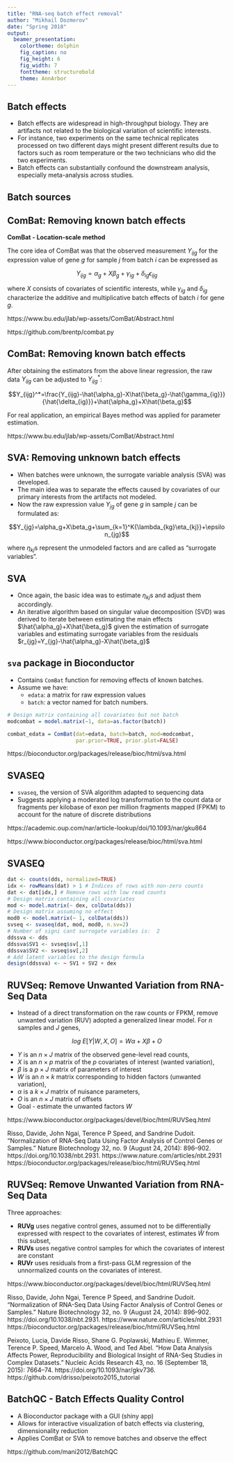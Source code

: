 ```yaml
---
title: "RNA-seq batch effect removal"
author: "Mikhail Dozmorov"
date: "Spring 2018"
output:
  beamer_presentation:
    colortheme: dolphin
    fig_caption: no
    fig_height: 6
    fig_width: 7
    fonttheme: structurebold
    theme: AnnArbor
---
```


## Batch effects

- Batch effects are widespread in high-throughput biology. They are artifacts not related to the biological variation of scientific interests. 
- For instance, two experiments on the same technical replicates processed on two different days might present different results due to factors such as room temperature or the two technicians who did the two experiments. 
- Batch effects can substantially confound the downstream analysis, especially meta-analysis across studies. 

## Batch sources

\includegraphics[height=180px]{img/batch_sources.png}

## ComBat: Removing known batch effects

**ComBat - Location-scale method**

The core idea of ComBat was that the observed measurement $Y_{ijg}$ for the expression value of gene $g$ for sample $j$ from batch $i$ can be expressed as 

$$Y_{ijg}=\alpha_g+X\beta_g+\gamma_{ig}+\delta_{ig}\epsilon_{ijg}$$

where $X$ consists of covariates of scientific interests, while $\gamma_{ig}$ and $\delta_{ig}$ characterize the additive and multiplicative batch effects of batch $i$ for gene $g$. 

\tiny https://www.bu.edu/jlab/wp-assets/ComBat/Abstract.html

https://github.com/brentp/combat.py

## ComBat: Removing known batch effects

After obtaining the estimators from the above linear regression, the raw data $Y_{ijg}$ can be adjusted to $Y_{ijg}^*$:

$$Y_{ijg}^*=\frac{Y_{ijg}-\hat{\alpha_g}-X\hat{\beta_g}-\hat{\gamma_{ig}}}{\hat{\delta_{ig}}}+\hat{\alpha_g}+X\hat{\beta_g}$$

For real application, an empirical Bayes method was applied for parameter estimation. 

\tiny https://www.bu.edu/jlab/wp-assets/ComBat/Abstract.html

## SVA: Removing unknown batch effects

- When batches were unknown, the surrogate variable analysis (SVA) was developed. 
- The main idea was to separate the effects caused by covariates of our primary interests from the artifacts not modeled.
- Now the raw expression value $Y_{jg}$ of gene $g$ in sample $j$ can be formulated as:

$$Y_{jg}=\alpha_g+X\beta_g+\sum_{k=1}^K{\lambda_{kg}\eta_{kj}}+\epsilon_{jg}$$

where $\eta_{kj}$s represent the unmodeled factors and are called as “surrogate variables”. 

## SVA

- Once again, the basic idea was to estimate $\eta_{kj}$s and adjust them accordingly. 
- An iterative algorithm based on singular value decomposition (SVD) was derived to iterate between estimating the main effects $\hat{\alpha_g}+X\hat{\beta_g}$ given the estimation of surrogate variables and estimating surrogate variables from the residuals $r_{jg}=Y_{jg}-\hat{\alpha_g}-X\hat{\beta_g}$

## `sva` package in Bioconductor

- Contains `ComBat` function for removing effects of known batches. 
- Assume we have:
    * `edata`: a matrix for raw expression values 
    * `batch`: a vector named for batch numbers. 

```r
# Design matrix containing all covariates but not batch
modcombat = model.matrix(~1, data=as.factor(batch)) 

combat_edata = ComBat(dat=edata, batch=batch, mod=modcombat, 
                      par.prior=TRUE, prior.plot=FALSE)
```

\tiny https://bioconductor.org/packages/release/bioc/html/sva.html

## SVASEQ

- `svaseq`, the version of SVA algorithm adapted to sequencing data
- Suggests applying a moderated log transformation to the count data or fragments per kilobase of exon per million fragments mapped (FPKM) to account for the nature of discrete distributions 

\tiny https://academic.oup.com/nar/article-lookup/doi/10.1093/nar/gku864  

https://www.bioconductor.org/packages/release/bioc/html/sva.html

## SVASEQ

```r
dat <- counts(dds, normalized=TRUE)
idx <- rowMeans(dat) > 1 # Indices of rows with non-zero counts
dat <- dat[idx,] # Remove rows with low read counts
# Design matrix containing all covariates
mod <- model.matrix(~ dex, colData(dds)) 
# Design matrix assuming no effect
mod0 <- model.matrix(~ 1, colData(dds)) 
svseq <- svaseq(dat, mod, mod0, n.sv=2)
# Number of signi cant surrogate variables is:  2
ddssva <- dds
ddssva$SV1 <- svseq$sv[,1] 
ddssva$SV2 <- svseq$sv[,2] 
# Add latent variables to the design formula
design(ddssva) <- ~ SV1 + SV2 + dex
```

## RUVSeq: Remove Unwanted Variation from RNA-Seq Data

- Instead of a direct transformation on the raw counts or FPKM, remove unwanted variation (RUV) adopted a generalized linear model. For $n$ samples and $J$ genes,

$$log\ E[Y|W,X,O] = W\alpha + X\beta + O$$

- $Y$ is an $n \times J$ matrix of the observed gene-level read counts,
- $X$ is an $n \times p$ matrix of the $p$ covariates of interest (wanted variation),
- $\beta$ is a $p \times J$ matrix of parameters of interest
- $W$ is an $n \times k$ matrix corresponding to hidden factors (unwanted variation),
- $\alpha$ is a $k \times J$ matrix of nuisance parameters,
- $O$ is an $n \times J$ matrix of offsets
- Goal - estimate the unwanted factors $W$

\tiny https://www.bioconductor.org/packages/devel/bioc/html/RUVSeq.html

Risso, Davide, John Ngai, Terence P Speed, and Sandrine Dudoit. “Normalization of RNA-Seq Data Using Factor Analysis of Control Genes or Samples.” Nature Biotechnology 32, no. 9 (August 24, 2014): 896–902. https://doi.org/10.1038/nbt.2931. https://www.nature.com/articles/nbt.2931  
https://bioconductor.org/packages/release/bioc/html/RUVSeq.html

## RUVSeq: Remove Unwanted Variation from RNA-Seq Data

Three approaches: 

- **RUVg** uses negative control genes, assumed not to be differentially expressed with respect to the covariates of interest, estimates $\hat{W}$ from this subset,
- **RUVs** uses negative control samples for which the covariates of interest are constant 
- **RUVr** uses residuals from a first-pass GLM regression of the unnormalized counts on the covariates of interest.

\tiny https://www.bioconductor.org/packages/devel/bioc/html/RUVSeq.html

Risso, Davide, John Ngai, Terence P Speed, and Sandrine Dudoit. “Normalization of RNA-Seq Data Using Factor Analysis of Control Genes or Samples.” Nature Biotechnology 32, no. 9 (August 24, 2014): 896–902. https://doi.org/10.1038/nbt.2931. https://www.nature.com/articles/nbt.2931  
https://bioconductor.org/packages/release/bioc/html/RUVSeq.html

Peixoto, Lucia, Davide Risso, Shane G. Poplawski, Mathieu E. Wimmer, Terence P. Speed, Marcelo A. Wood, and Ted Abel. “How Data Analysis Affects Power, Reproducibility and Biological Insight of RNA-Seq Studies in Complex Datasets.” Nucleic Acids Research 43, no. 16 (September 18, 2015): 7664–74. https://doi.org/10.1093/nar/gkv736. https://github.com/drisso/peixoto2015_tutorial


## BatchQC - Batch Effects Quality Control

- A Bioconductor package with a GUI (shiny app)
- Allows for interactive visualization of batch effects via clustering, dimensionality reduction
- Applies ComBat or SVA to remove batches and observe the effect

\tiny https://github.com/mani2012/BatchQC
